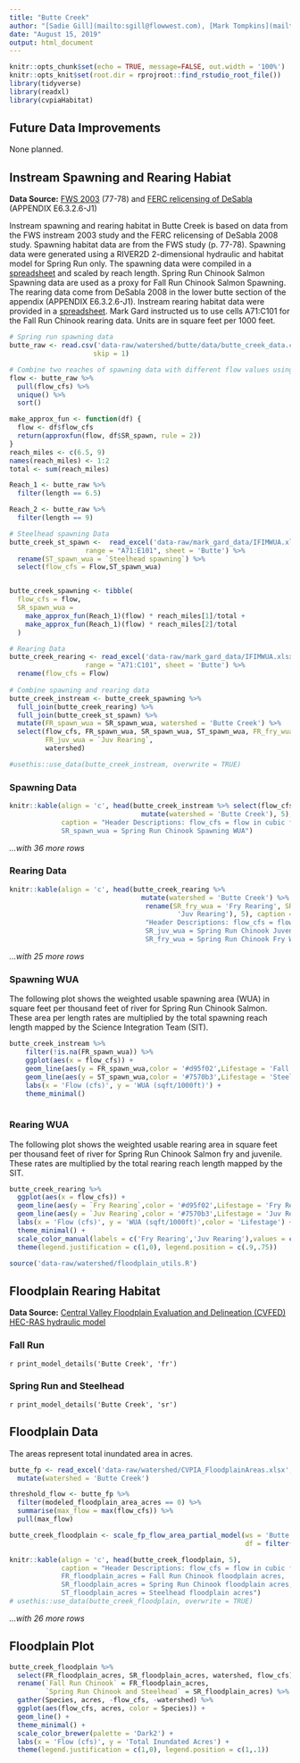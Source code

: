 ```yaml
---
title: "Butte Creek"
author: "[Sadie Gill](mailto:sgill@flowwest.com), [Mark Tompkins](mailto:mtompkins@flowwest.com)"
date: "August 15, 2019"
output: html_document
---
```


```r
knitr::opts_chunk$set(echo = TRUE, message=FALSE, out.width = '100%')
knitr::opts_knit$set(root.dir = rprojroot::find_rstudio_root_file())
library(tidyverse)
library(readxl)
library(cvpiaHabitat)
```
## Future Data Improvements
None planned. 

## Instream Spawning and Rearing Habiat

**Data Source:** [FWS 2003](https://www.fws.gov/lodi/instream-flow/Documents/Butte%20Creek%20Spring-run%20chinook%20salmon%20spawning%208-29-2003.pdf){target="_blank"} (77-78) and [FERC relicensing of DeSabla](https://s3-us-west-2.amazonaws.com/cvpiahabitat-r-package/cvpia-sit-model-inputs/DeSabla2008ButteIFIM.pdf){target="_blank"} (APPENDIX E6.3.2.6-J1)

Instream spawning and rearing habitat in Butte Creek is based on data from the FWS instream 2003 study and the FERC relicensing of DeSabla 2008 study. Spawning habitat data are from the FWS study (p. 77-78). Spawning data were generated using a RIVER2D 2-dimensional hydraulic and habitat model for Spring Run only. The spawning data were compiled in a [spreadsheet](https://cvpiahabitat-r-package.s3-us-west-2.amazonaws.com/butte_creek_data.csv) and scaled by reach length. Spring Run Chinook Salmon Spawning data are used as a proxy for Fall Run Chinook Salmon Spawning. The rearing data come from DeSabla 2008 in the lower butte section of the appendix (APPENDIX E6.3.2.6-J1). Instream rearing habitat data were provided in a [spreadsheet](https://cvpiahabitat-r-package.s3-us-west-2.amazonaws.com/IFIMWUA.xlsx). Mark Gard instructed us to use cells A71:C101 for the Fall Run Chinook rearing data.  Units are in square feet per 1000 feet.

```r
# Spring run spawning data 
butte_raw <- read.csv('data-raw/watershed/butte/data/butte_creek_data.csv', 
                     skip = 1) 

# Combine two reaches of spawning data with different flow values using aproxfun   
flow <- butte_raw %>% 
  pull(flow_cfs) %>%
  unique() %>%
  sort()

make_approx_fun <- function(df) {
  flow <- df$flow_cfs
  return(approxfun(flow, df$SR_spawn, rule = 2))
}
reach_miles <- c(6.5, 9)
names(reach_miles) <- 1:2
total <- sum(reach_miles)

Reach_1 <- butte_raw %>%
  filter(length == 6.5) 

Reach_2 <- butte_raw %>%
  filter(length == 9)

# Steelhead spawning Data 
butte_creek_st_spawn <-  read_excel('data-raw/mark_gard_data/IFIMWUA.xlsx', 
                   range = "A71:E101", sheet = 'Butte') %>% 
  rename(ST_spawn_wua = `Steelhead spawning`) %>% 
  select(flow_cfs = Flow,ST_spawn_wua)


butte_creek_spawning <- tibble(
  flow_cfs = flow,
  SR_spawn_wua =
    make_approx_fun(Reach_1)(flow) * reach_miles[1]/total +
    make_approx_fun(Reach_1)(flow) * reach_miles[2]/total
  )

# Rearing Data 
butte_creek_rearing <- read_excel('data-raw/mark_gard_data/IFIMWUA.xlsx', 
                   range = "A71:C101", sheet = 'Butte') %>% 
  rename(flow_cfs = Flow)
  
# Combine spawning and rearing data 
butte_creek_instream <- butte_creek_spawning %>% 
  full_join(butte_creek_rearing) %>%
  full_join(butte_creek_st_spawn) %>%
  mutate(FR_spawn_wua = SR_spawn_wua, watershed = 'Butte Creek') %>% 
  select(flow_cfs, FR_spawn_wua, SR_spawn_wua, ST_spawn_wua, FR_fry_wua = `Fry Rearing`, 
         FR_juv_wua = `Juv Rearing`, 
         watershed)

#usethis::use_data(butte_creek_instream, overwrite = TRUE)
```

### Spawning Data
```r
knitr::kable(align = 'c', head(butte_creek_instream %>% select(flow_cfs,ST_spawn_wua,SR_spawn_wua) %>% 
                                 mutate(watershed = 'Butte Creek'), 5), 
             caption = "Header Descriptions: flow_cfs = flow in cubic feet per second,ST_spawn_wua = Steelhead Spawning WUA
             SR_spawn_wua = Spring Run Chinook Spawning WUA")
```

*...with 36 more rows* 

### Rearing Data 
```r
knitr::kable(align = 'c', head(butte_creek_rearing %>% 
                                 mutate(watershed = 'Butte Creek') %>% 
                                  rename(SR_fry_wua = 'Fry Rearing', SR_juv_wua = 
                                          'Juv Rearing'), 5), caption = 
                                  "Header Descriptions: flow_cfs = flow in cubic feet per second, 
                                  SR_juv_wua = Spring Run Chinook Juvenile WUA,  
                                  SR_fry_wua = Spring Run Chinook Fry WUA")
```

*...with 25 more rows*

### Spawning WUA 
The following plot shows the weighted usable spawning area (WUA) in square feet per thousand feet of river for Spring Run Chinook Salmon. These area per length rates are multiplied by the total spawning reach length mapped by the Science Integration Team (SIT). 
``` r
butte_creek_instream %>% 
    filter(!is.na(FR_spawn_wua)) %>%
    ggplot(aes(x = flow_cfs)) +
    geom_line(aes(y = FR_spawn_wua,color = '#d95f02',Lifestage = 'Fall and Spring Run')) +
    geom_line(aes(y = ST_spawn_wua,color = '#7570b3',Lifestage = 'Steelhead')) +
    labs(x = 'Flow (cfs)', y = 'WUA (sqft/1000ft)') +
    theme_minimal() 
   
```

### Rearing WUA
The following plot shows the weighted usable rearing area in square feet per thousand feet of river for Spring Run Chinook Salmon fry and juvenile. These rates are multiplied by the total rearing reach length mapped by the SIT. 

``` r
butte_creek_rearing %>% 
  ggplot(aes(x = flow_cfs)) +
  geom_line(aes(y = `Fry Rearing`,color = '#d95f02',Lifestage = 'Fry Rearing')) +
  geom_line(aes(y = `Juv Rearing`,color = '#7570b3',Lifestage = 'Juv Rearing')) + 
  labs(x = 'Flow (cfs)', y = 'WUA (sqft/1000ft)',color = 'Lifestage') +
  theme_minimal() + 
  scale_color_manual(labels = c('Fry Rearing','Juv Rearing'),values = c('#d95f02','#7570b3')) +
  theme(legend.justification = c(1,0), legend.position = c(.9,.75))
```

```r
source('data-raw/watershed/floodplain_utils.R')
```

## Floodplain Rearing Habitat
**Data Source:** [Central Valley Floodplain Evaluation and Delineation (CVFED) HEC-RAS hydraulic model](https://s3-us-west-2.amazonaws.com/cvpiahabitat-r-package/cvpia-sit-model-inputs/CombinedTM_IQAR_Final-FULL-REPORT_20140206.pdf){target="_blank"}

### Fall Run
`r print_model_details('Butte Creek', 'fr')`

### Spring Run and Steelhead
`r print_model_details('Butte Creek', 'sr')`

## Floodplain Data    
The areas represent total inundated area in acres.    
```r
butte_fp <- read_excel('data-raw/watershed/CVPIA_FloodplainAreas.xlsx', sheet = 'ButteCreek') %>%
  mutate(watershed = 'Butte Creek')

threshold_flow <- butte_fp %>% 
  filter(modeled_floodplain_area_acres == 0) %>% 
  summarise(max_flow = max(flow_cfs)) %>% 
  pull(max_flow)

butte_creek_floodplain <- scale_fp_flow_area_partial_model(ws = 'Butte Creek', 
                                                           df = filter(butte_fp, flow_cfs >= threshold_flow))

knitr::kable(align = 'c', head(butte_creek_floodplain, 5), 
             caption = "Header Descriptions: flow_cfs = flow in cubic feet per second,
             FR_floodplain_acres = Fall Run Chinook floodplain acres, 
             SR_floodplain_acres = Spring Run Chinook floodplain acres, 
             ST_floodplain_acres = Steelhead floodplain acres") 
# usethis::use_data(butte_creek_floodplain, overwrite = TRUE)
```

*...with 26 more rows*

## Floodplain Plot
```r
butte_creek_floodplain %>% 
  select(FR_floodplain_acres, SR_floodplain_acres, watershed, flow_cfs) %>%
  rename(`Fall Run Chinook` = FR_floodplain_acres,
         `Spring Run Chinook and Steelhead` = SR_floodplain_acres) %>% 
  gather(Species, acres, -flow_cfs, -watershed) %>% 
  ggplot(aes(flow_cfs, acres, color = Species)) +
  geom_line() +
  theme_minimal() +
  scale_color_brewer(palette = 'Dark2') +
  labs(x = 'Flow (cfs)', y = 'Total Inundated Acres') +
  theme(legend.justification = c(1,0), legend.position = c(1,.1))

```
